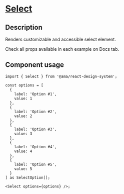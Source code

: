 
<Meta title="Components/Select/Select Docs" />

<h1 className="mb-32">
  <u>Select</u>
</h1>

<h2>Description</h2>

<p className="fs-16">Renders customizable and accessible select element.</p>
<p className="fs-16">Check all props available in each example on Docs tab.</p>

<h2>Component usage</h2>

```tsx
import { Select } from '@ama/react-design-system';

const options = [
  {
    label: 'Option #1',
    value: 1
  },
  {
    label: 'Option #2',
    value: 2
  },
  {
    label: 'Option #3',
    value: 3
  },
  {
    label: 'Option #4',
    value: 4
  },
  {
    label: 'Option #5',
    value: 5
  }
] as SelectOption[];

<Select options={options} />;
```
